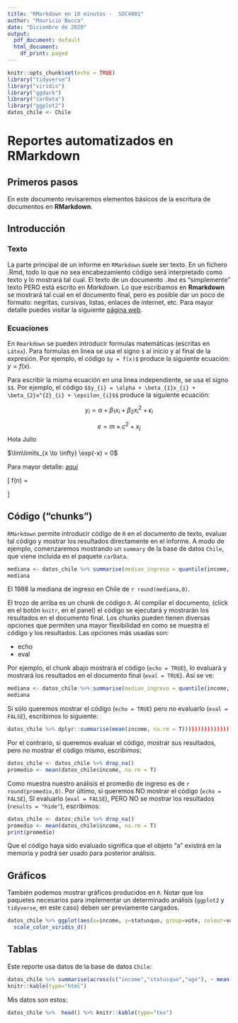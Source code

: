 ```yaml
---
title: "RMarkdown en 10 minutos -  SOC4001"
author: "Mauricio Bucca"
date: "Diciembre de 2020"
output:
  pdf_document: default
  html_document:
    df_print: paged
---
```


```r
knitr::opts_chunk$set(echo = TRUE)
library("tidyverse")
library("viridis")
library("ggdark")
library("carData")
library("ggplot2")
datos_chile <- Chile
```

#  Reportes automatizados en RMarkdown

## Primeros pasos 

En este documento revisaremos elementos básicos de la escritura de documentos en **RMarkdown**.

## Introducción

### Texto

La parte principal de un informe en `RMarkdown` suele ser texto. En un fichero .Rmd, todo lo que no sea encabezamiento código será interpretado como texto y lo mostrará tal cual. El texto de un documento `.Rmd` es “simplemente” texto PERO está escrito en *Markdown*. Lo que escribamos en **Rmarkdown** se mostrará tal cual en el documento final, pero es posible dar un poco de formato: negritas, cursivas, listas, enlaces de internet, etc. Para mayor detalle puedes visitar la siguiente [página web](https://www.markdownguide.org/cheat-sheet/).

### Ecuaciones 

En `Rmarkdown` se pueden introducir formulas matemáticas (escritas en `Látex`). Para formulas en linea se usa el signo `$` al inicio y al final de la expresión. Por ejemplo, el código `$y = f(x)$` produce la siguiente ecuación: $y = f(x)$.

Para escribir la misma ecuación en una linea independiente, se usa el signo `$$`. Por ejemplo, el código `$$y_{i} = \alpha + \beta_{1}x_{i} + \beta_{2}x^{2}_{i} + \epsilon_{i}$$` produce la siguiente ecuación: 

$$y_{i} = \alpha + \beta_{1}x_{i} + \beta_{2}x^{2}_{i} + \epsilon_{i}$$

$$e = m \times c^2 + x_{j}$$ Hola Julio

$\lim\limits_{x \to \infty} \exp(-x) = 0$

Para mayor detalle: [aquí](https://en.wikibooks.org/wiki/LaTeX/Mathematics)

\[ f(n) =
  \begin{cases}
    n/2       & \quad \text{if } n \text{ is even}\\
    -(n+1)/2  & \quad \text{if } n \text{ is odd}
  \end{cases}
\]



## Código ("chunks")

`RMarkdown` permite introducir código de `R` en el documento de texto, evaluar tal código y mostrar los resultados directamente en el informe. A modo de ejemplo, comenzaremos mostrando un `summary` de la base de datos `Chile`, que viene incluida en el paquete `carData`.

```r
mediana <- datos_chile %>% summarise(median_ingreso = quantile(income, p=0.5, na.rm = T)) %>% as.numeric() 
mediana
```

El 1988 la mediana de ingreso en Chile de `r round(mediana,0)`.

El trozo de arriba es un chunk de código `R`. Al compilar el documento, (click en el botón `knitr`, en el panel)  el código se ejecutará y mostrarán los resultados en el documento final. Los chunks pueden tienen diversas opciones que permiten una mayor flexibilidad en como se muestra el código y los resultados. Las opciones más usadas son:

- echo
- eval

Por ejemplo, el chunk abajo mostrará el código (`echo = TRUE`), lo evaluará y mostrará los resultados en el documento final (`eval = TRUE`). Así se ve:

```r
mediana <- datos_chile %>% summarise(median_ingreso = quantile(income, p=0.5, na.rm = T)) %>% as.numeric() 
mediana
```

Si sólo queremos mostrar el código (`echo = TRUE`) pero no evaluarlo (`eval = FALSE`), escribimos lo siguiente:

```r
datos_chile %>% dplyr::summarise(mean(income, na.rm = T))))))))))))))))))))))))))) 
```

Por el contrario, si queremos evaluar el código, mostrar sus resultados, pero no mostrar el código mismo, escribimos:

```r
datos_chile <- datos_chile %>% drop_na()
promedio <- mean(datos_chile$income, na.rm = T)
```

Como muestra nuestro análisis el promedio de ingreso es de `r round(promedio,0)`. Por último, si queremos NO mostrar el código (`echo = FALSE`), SI evaluarlo (`eval = FALSE`), PERO NO se mostrar los resultados  (`results = "hide"`), escribimos:

```r
datos_chile <- datos_chile %>% drop_na()
promedio <- mean(datos_chile$income, na.rm = T)
print(promedio)
```

Que el código haya sido evaluado significa que el objeto "a" existirá en la memoria y podrá ser usado para posterior análisis.


## Gráficos

También podemos mostrar gráficos producidos en `R`. Notar que los paquetes necesarios para implementar un determinado análisis (`ggplot2` y `tidyverse`, en este caso) deben ser previamente cargados.

```r
datos_chile %>% ggplot(aes(x=income, y=statusquo, group=vote, colour=vote)) + geom_smooth() +
  scale_color_viridis_d()
```


## Tablas 

Este reporte usa datos de la base de datos `Chile`:

```r
datos_chile %>% summarise(across(c("income","statusquo","age"), ~ mean(.x, na.rm=T))) %>% pivot_longer(everything()) %>%
knitr::kable(type="html")
```

Mis datos son estos:

```r
datos_chile %>%  head() %>% knitr::kable(type="tex")
```
